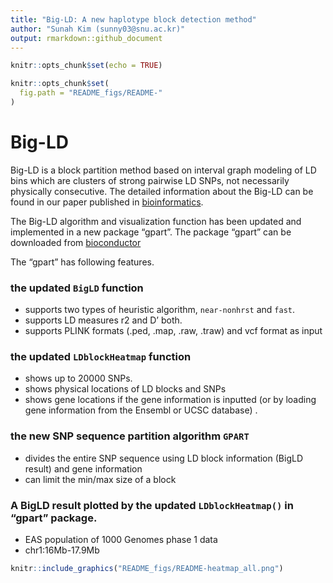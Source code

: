 ```yaml
---
title: "Big-LD: A new haplotype block detection method"
author: "Sunah Kim (sunny03@snu.ac.kr)"
output: rmarkdown::github_document
---
```


```r
knitr::opts_chunk$set(echo = TRUE)
```
```r
knitr::opts_chunk$set(
  fig.path = "README_figs/README-"
)
```

# Big-LD

Big-LD is a block partition method based on interval graph modeling of LD bins which are clusters of strong pairwise LD SNPs, not necessarily physically consecutive.
The detailed information about the Big-LD can be found in our paper published in [bioinformatics](https://academic.oup.com/bioinformatics/article/doi/10.1093/bioinformatics/btx609/4282661/A-new-haplotype-block-detection-method-for-dense).

The Big-LD algorithm and visualization function has been updated and implemented in a new package "gpart". 
The package "gpart" can be downloaded from [bioconductor](https://bioconductor.org/packages/devel/bioc/html/gpart.html)

The "gpart" has following features.

### the updated `BigLD` function
* supports two types of heuristic algorithm, `near-nonhrst` and `fast`. 
* supports LD measures r2 and D' both.
* supports PLINK formats (.ped, .map, .raw, .traw) and vcf format as input

### the updated `LDblockHeatmap` function
* shows up to 20000 SNPs.
* shows physical locations of LD blocks and SNPs
* shows gene locations if the gene information is inputted (or by loading gene information from the Ensembl or UCSC database) .

### the new SNP sequence partition algorithm `GPART`
* divides the entire SNP sequence using LD block information (BigLD result) and gene information
* can limit the min/max size of a block


### A BigLD result plotted by the updated `LDblockHeatmap()` in "gpart" package. 

* EAS population of 1000 Genomes phase 1 data
* chr1:16Mb-17.9Mb  
```r
knitr::include_graphics("README_figs/README-heatmap_all.png")
```
